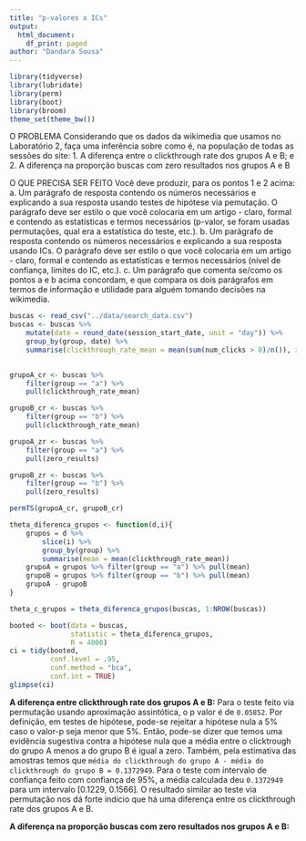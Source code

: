```yaml
---
title: "p-valores x ICs"
output:
  html_document:
    df_print: paged
author: "Dandara Sousa"
---
```


```r
library(tidyverse)
library(lubridate)
library(perm)
library(boot)
library(broom)
theme_set(theme_bw())
```

O PROBLEMA
Considerando que os dados da wikimedia que usamos no Laboratório 2, faça uma inferência sobre como é, na população de todas as sessões do site:
1. A diferença entre o clickthrough rate dos grupos A e B; e
2. A diferença na proporção buscas com zero resultados nos grupos A e B

O QUE PRECISA SER FEITO
Você deve produzir, para os pontos 1 e 2 acima:
a. Um parágrafo de resposta contendo os números necessários e explicando a sua resposta usando testes de hipótese via pemutação. O parágrafo deve ser estilo o que você colocaria em um artigo - claro, formal e contendo as estatísticas e termos necessários (p-valor, se foram usadas permutações, qual era a estatística do teste, etc.).
b. Um parágrafo de resposta contendo os números necessários e explicando a sua resposta usando ICs. O parágrafo deve ser estilo o que você colocaria em um artigo - claro, formal e contendo as estatísticas e termos necessários (nível de confiança, limites do IC, etc.).
c. Um parágrafo que comenta se/como os pontos a e b acima concordam, e que compara os dois parágrafos em termos de informação e utilidade para alguém tomando decisões na wikimedia.


```r
buscas <- read_csv("../data/search_data.csv")
buscas <- buscas %>%
    mutate(date = round_date(session_start_date, unit = "day")) %>%
    group_by(group, date) %>%
    summarise(clickthrough_rate_mean = mean(sum(num_clicks > 0)/n()), zero_results = sum(results == 0)/n())
    

grupoA_cr <- buscas %>%
    filter(group == "a") %>%
    pull(clickthrough_rate_mean)

grupoB_cr <- buscas %>%
    filter(group == "b") %>%
    pull(clickthrough_rate_mean)

grupoA_zr <- buscas %>%
    filter(group == "a") %>%
    pull(zero_results)

grupoB_zr <- buscas %>%
    filter(group == "b") %>%
    pull(zero_results)
```

```r
permTS(grupoA_cr, grupoB_cr)
```

```r
theta_diferenca_grupos <- function(d,i){
    grupos = d %>%
        slice(i) %>%
        group_by(group) %>%
        summarise(mean = mean(clickthrough_rate_mean))
    grupoA = grupos %>% filter(group == "a") %>% pull(mean)
    grupoB = grupos %>% filter(group == "b") %>% pull(mean)
    grupoA - grupoB
}

theta_c_grupos = theta_diferenca_grupos(buscas, 1:NROW(buscas))

booted <- boot(data = buscas, 
               statistic = theta_diferenca_grupos, 
               R = 4000)
ci = tidy(booted, 
          conf.level = .95,
          conf.method = "bca",
          conf.int = TRUE)
glimpse(ci)
```

**A diferença entre clickthrough rate dos grupos A e B:** 
    Para o teste feito via permutação usando aproximação assintótica, o p valor é de `0.05852`. Por definição, em testes de hipótese, pode-se rejeitar a hipótese nula a 5% caso o valor-p seja menor que 5%. Então, pode-se dizer que temos uma evidência sugestiva contra a hipótese nula que a média entre o clicktrough do grupo A menos a do grupo B é igual a zero. Também, pela estimativa das amostras temos que `média do clickthrough do grupo A - média do clickthrough do grupo B = 0.1372949`. 
    Para o teste com intervalo de confiança feito com confiança de 95%, a média calculada deu `0.1372949` para um intervalo [0.1229, 0.1566]. O resultado similar ao teste via permutação nos dá forte indício que há uma diferença entre os clickthrough rate dos grupos A e B.
    
**A diferença na proporção buscas com zero resultados nos grupos A e B:**